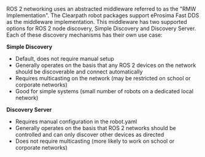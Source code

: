 ROS 2 networking uses an abstracted middleware referred to as the "RMW Implementation". The Clearpath robot packages support
eProsima Fast DDS as the middleware implementation. This middleware has two supported options for ROS 2 node discovery, Simple
Discovery and Discovery Server. Each of these discovery mechanisms has their own use case:

**Simple Discovery**
- Default, does not require manual setup
- Generally operates on the basis that any ROS 2 devices on the network should be discoverable and connect automatically
- Requires multicasting on the network (may be restricted on school or corporate networks)
- Good for simple systems (small number of robots on a dedicated local network)

**Discovery Server**
- Requires manual configuration in the robot.yaml
- Generally operates on the basis that ROS 2 networks should be controlled and can only discover other devices as directed
- Does not require multicasting (more likely to work on school or corporate networks)